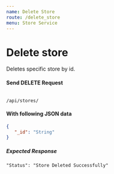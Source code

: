```yaml
---
name: Delete Store
route: /delete_store
menu: Store Service
---
```

# Delete store 
Deletes specific store by id.

#### Send DELETE Request 
<Code>
/api/stores/
</Code>

#### With following JSON data
```json
{
   "_id": "String"
}
```

##### Expected Response
```
"Status": "Store Deleted Successfully"
```
